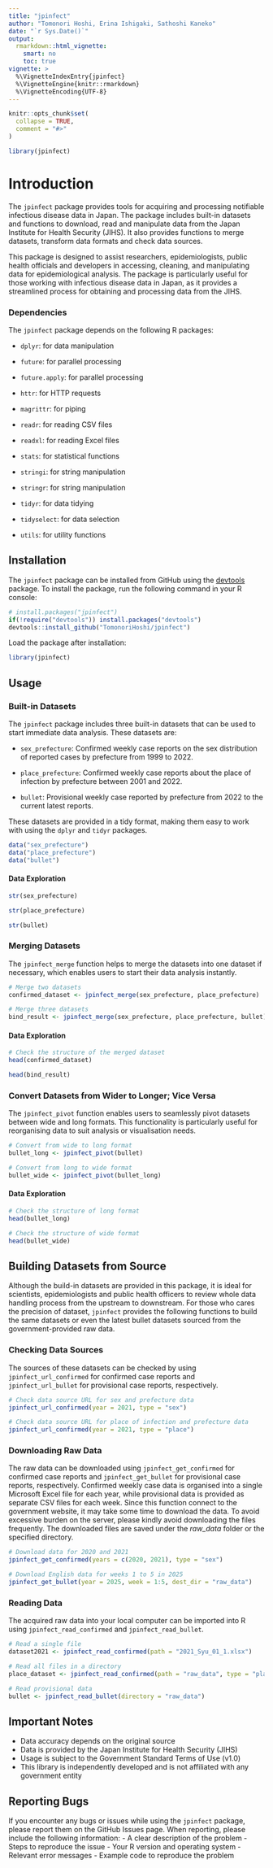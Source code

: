 ```yaml
---
title: "jpinfect"
author: "Tomonori Hoshi, Erina Ishigaki, Sathoshi Kaneko"
date: "`r Sys.Date()`"
output: 
  rmarkdown::html_vignette:
    smart: no
    toc: true
vignette: >
  %\VignetteIndexEntry{jpinfect}
  %\VignetteEngine{knitr::rmarkdown}
  %\VignetteEncoding{UTF-8}
---
```


```r
knitr::opts_chunk$set(
  collapse = TRUE,
  comment = "#>"
)
```

```r
library(jpinfect)
```

# Introduction

The `jpinfect` package provides tools for acquiring and processing notifiable infectious disease data in Japan. The package includes built-in datasets and functions to download, read and manipulate data from the Japan Institute for Health Security (JIHS). It also provides functions to merge datasets, transform data formats and check data sources.

This package is designed to assist researchers, epidemiologists, public health officials and developers in accessing, cleaning, and manipulating data for epidemiological analysis. The package is particularly useful for those working with infectious disease data in Japan, as it provides a streamlined process for obtaining and processing data from the JIHS.

### Dependencies

The `jpinfect` package depends on the following R packages:

-   `dplyr`: for data manipulation

-   `future`: for parallel processing

-   `future.apply`: for parallel processing

-   `httr`: for HTTP requests

-   `magrittr`: for piping

-   `readr`: for reading CSV files

-   `readxl`: for reading Excel files

-   `stats`: for statistical functions

-   `stringi`: for string manipulation

-   `stringr`: for string manipulation

-   `tidyr`: for data tidying

-   `tidyselect`: for data selection

-   `utils`: for utility functions

## Installation

The `jpinfect` package can be installed from GitHub using the [devtools](https://github.com/hadley/devtools) package. To install the package, run the following command in your R console:

```r
# install.packages("jpinfect")
if(!require("devtools")) install.packages("devtools")
devtools::install_github("TomonoriHoshi/jpinfect")
```

Load the package after installation:

```r
library(jpinfect)
```

## Usage

### Built-in Datasets

The `jpinfect` package includes three built-in datasets that can be used to start immediate data analysis. These datasets are:

-   `sex_prefecture`: Confirmed weekly case reports on the sex distribution of reported cases by prefecture from 1999 to 2022.

-   `place_prefecture`: Confirmed weekly case reports about the place of infection by prefecture between 2001 and 2022.

-   `bullet`: Provisional weekly case reported by prefecture from 2022 to the current latest reports.

These datasets are provided in a tidy format, making them easy to work with using the `dplyr` and `tidyr` packages.

```r
data("sex_prefecture")
data("place_prefecture")
data("bullet")
```

#### Data Exploration

```r
str(sex_prefecture)
```

```r
str(place_prefecture)
```

```r
str(bullet)
```

### Merging Datasets

The `jpinfect_merge` function helps to merge the datasets into one dataset if necessary, which enables users to start their data analysis instantly.

```r
# Merge two datasets
confirmed_dataset <- jpinfect_merge(sex_prefecture, place_prefecture)

# Merge three datasets
bind_result <- jpinfect_merge(sex_prefecture, place_prefecture, bullet)
```

#### Data Exploration

```r
# Check the structure of the merged dataset
head(confirmed_dataset)

head(bind_result)

```

### Convert Datasets from Wider to Longer; Vice Versa

The `jpinfect_pivot` function enables users to seamlessly pivot datasets between wide and long formats. This functionality is particularly useful for reorganising data to suit analysis or visualisation needs.

```r
# Convert from wide to long format
bullet_long <- jpinfect_pivot(bullet)

# Convert from long to wide format
bullet_wide <- jpinfect_pivot(bullet_long)
```

#### Data Exploration

```r
# Check the structure of long format
head(bullet_long)

# Check the structure of wide format
head(bullet_wide)

```

## Building Datasets from Source

Although the build-in datasets are provided in this package, it is ideal for scientists, epidemiologists and public health officers to review whole data handling process from the upstream to downstream. For those who cares the precision of dataset, `jpinfect` provides the following functions to build the same datasets or even the latest bullet datasets sourced from the government-provided raw data.

### Checking Data Sources

The sources of these datasets can be checked by using `jpinfect_url_confirmed` for confirmed case reports and `jpinfect_url_bullet` for provisional case reports, respectively.

```r
# Check data source URL for sex and prefecture data
jpinfect_url_confirmed(year = 2021, type = "sex")

# Check data source URL for place of infection and prefecture data
jpinfect_url_confirmed(year = 2021, type = "place")
```

### Downloading Raw Data

The raw data can be downloaded using `jpinfect_get_confirmed` for confirmed case reports and `jpinfect_get_bullet` for provisional case reports, respectively. Confirmed weekly case data is organised into a single Microsoft Excel file for each year, while provisional data is provided as separate CSV files for each week. Since this function connect to the government website, it may take some time to download the data. To avoid excessive burden on the server, please kindly avoid downloading the files frequently. The downloaded files are saved under the *raw_data* folder or the specified directory.

```r
# Download data for 2020 and 2021
jpinfect_get_confirmed(years = c(2020, 2021), type = "sex")

# Download English data for weeks 1 to 5 in 2025
jpinfect_get_bullet(year = 2025, week = 1:5, dest_dir = "raw_data")
```

### Reading Data

The acquired raw data into your local computer can be imported into R using `jpinfect_read_confirmed` and `jpinfect_read_bullet`.

```r
# Read a single file
dataset2021 <- jpinfect_read_confirmed(path = "2021_Syu_01_1.xlsx")

# Read all files in a directory
place_dataset <- jpinfect_read_confirmed(path = "raw_data", type = "place")

# Read provisional data
bullet <- jpinfect_read_bullet(directory = "raw_data")
```

## Important Notes

-   Data accuracy depends on the original source
-   Data is provided by the Japan Institute for Health Security (JIHS)
-   Usage is subject to the Government Standard Terms of Use (v1.0)
-   This library is independently developed and is not affiliated with any government entity

## Reporting Bugs

If you encounter any bugs or issues while using the `jpinfect` package, please report them on the GitHub Issues page. When reporting, please include the following information: - A clear description of the problem - Steps to reproduce the issue - Your R version and operating system - Relevant error messages - Example code to reproduce the problem
